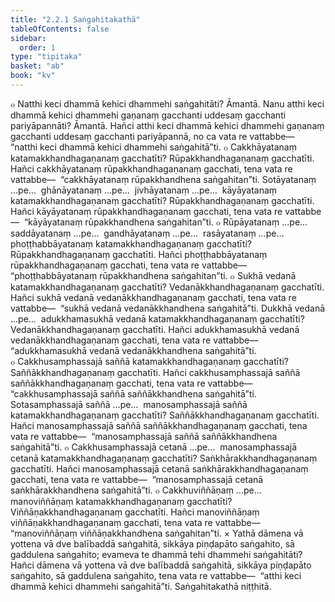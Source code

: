 ```yaml
---
title: "2.2.1 Saṅgahitakathā"
tableOfContents: false
sidebar:
  order: 1
type: "tipitaka"
basket: "ab"
book: "kv"
---
```



<DynamicBreadcrumb />

<Division number="471" book="kv" bookNo="32" page="250">

<Paragraph number="1612" book="kv">
๐ Natthi keci dhammā kehici dhammehi saṅgahitāti? Āmantā. Nanu atthi keci dhammā kehici dhammehi gaṇanaṃ gacchanti uddesaṃ gacchanti pariyāpannāti? Āmantā. Hañci atthi keci dhammā kehici dhammehi gaṇanaṃ gacchanti uddesaṃ gacchanti pariyāpannā, no ca vata re vattabbe—  “natthi keci dhammā kehici dhammehi saṅgahitā”ti.
</Paragraph>

<Paragraph number="1613" book="kv">
๐ Cakkhāyatanaṃ katamakkhandhagaṇanaṃ gacchatīti? Rūpakkhandhagaṇanaṃ gacchatīti. Hañci cakkhāyatanaṃ rūpakkhandhagaṇanaṃ gacchati, tena vata re vattabbe—  “cakkhāyatanaṃ rūpakkhandhena saṅgahitan”ti. Sotāyatanaṃ …pe…  ghānāyatanaṃ …pe…  jivhāyatanaṃ …pe…  kāyāyatanaṃ katamakkhandhagaṇanaṃ gacchatīti? Rūpakkhandhagaṇanaṃ gacchatīti. Hañci kāyāyatanaṃ rūpakkhandhagaṇanaṃ gacchati, tena vata re vattabbe—  “kāyāyatanaṃ rūpakkhandhena saṅgahitan”ti.
</Paragraph>

<Paragraph number="1614" book="kv">
๐ Rūpāyatanaṃ …pe…  saddāyatanaṃ …pe…  gandhāyatanaṃ …pe…  rasāyatanaṃ …pe…  phoṭṭhabbāyatanaṃ katamakkhandhagaṇanaṃ gacchatīti? Rūpakkhandhagaṇanaṃ gacchatīti. Hañci phoṭṭhabbāyatanaṃ rūpakkhandhagaṇanaṃ gacchati, tena vata re vattabbe—  “phoṭṭhabbāyatanaṃ rūpakkhandhena saṅgahitan”ti.
</Paragraph>

<Paragraph number="1615" book="kv">
๐ Sukhā vedanā katamakkhandhagaṇanaṃ gacchatīti? Vedanākkhandhagaṇanaṃ gacchatīti. Hañci sukhā vedanā vedanākkhandhagaṇanaṃ gacchati, tena vata re vattabbe—  “sukhā vedanā vedanākkhandhena saṅgahitā”ti. Dukkhā vedanā …pe…  adukkhamasukhā vedanā katamakkhandhagaṇanaṃ gacchatīti? Vedanākkhandhagaṇanaṃ gacchatīti. Hañci adukkhamasukhā vedanā vedanākkhandhagaṇanaṃ gacchati, tena vata re vattabbe—  “adukkhamasukhā vedanā vedanākkhandhena saṅgahitā”ti.
</Paragraph>

<Paragraph number="1616" book="kv">
๐ Cakkhusamphassajā saññā katamakkhandhagaṇanaṃ gacchatīti? Saññākkhandhagaṇanaṃ gacchatīti. Hañci cakkhusamphassajā saññā saññākkhandhagaṇanaṃ gacchati, tena vata re vattabbe—  “cakkhusamphassajā saññā saññākkhandhena saṅgahitā”ti. Sotasamphassajā saññā …pe…  manosamphassajā saññā katamakkhandhagaṇanaṃ gacchatīti? Saññākkhandhagaṇanaṃ gacchatīti. Hañci manosamphassajā saññā saññākkhandhagaṇanaṃ gacchati, tena vata re vattabbe—  “manosamphassajā saññā saññākkhandhena saṅgahitā”ti.
</Paragraph>

<Paragraph number="1617" book="kv">
๐ Cakkhusamphassajā cetanā …pe…  manosamphassajā cetanā katamakkhandhagaṇanaṃ gacchatīti? Saṅkhārakkhandhagaṇanaṃ gacchatīti. Hañci manosamphassajā cetanā saṅkhārakkhandhagaṇanaṃ gacchati, tena vata re vattabbe—  “manosamphassajā cetanā saṅkhārakkhandhena saṅgahitā”ti.
</Paragraph>

<Paragraph number="1618" book="kv">
๐ Cakkhuviññāṇaṃ …pe…  manoviññāṇaṃ katamakkhandhagaṇanaṃ gacchatīti? Viññāṇakkhandhagaṇanaṃ gacchatīti. Hañci manoviññāṇaṃ viññāṇakkhandhagaṇanaṃ gacchati, tena vata re vattabbe—  “manoviññāṇaṃ viññāṇakkhandhena saṅgahitan”ti.
</Paragraph>

</Division>
<Division number="472" book="kv" bookNo="32" page="252">

<Paragraph number="1619" book="kv">
× Yathā dāmena vā yottena vā dve balībaddā saṅgahitā, sikkāya piṇḍapāto saṅgahito, sā gaddulena saṅgahito; evameva te dhammā tehi dhammehi saṅgahitāti? Hañci dāmena vā yottena vā dve balībaddā saṅgahitā, sikkāya piṇḍapāto saṅgahito, sā gaddulena saṅgahito, tena vata re vattabbe—  “atthi keci dhammā kehici dhammehi saṅgahitā”ti.

</Paragraph>
</Division>

<Paragraph number="1620" type="center" book="kv">
Saṅgahitakathā niṭṭhitā.
</Paragraph>